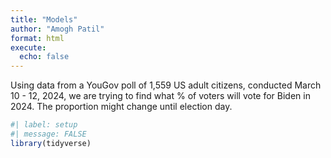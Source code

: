 ```yaml
---
title: "Models"
author: "Amogh Patil"
format: html
execute:
  echo: false
---
```


Using data from a YouGov poll of 1,559 US adult citizens, conducted March 10 - 12, 2024, we are trying to find what % of voters will vote for Biden in 2024. The proportion might change until election day.

```r
#| label: setup
#| message: FALSE
library(tidyverse)

```


